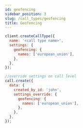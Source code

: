 ```yaml
---
id: geofencing
sidebar_position: 3
slug: /call_types/geofencing
title: Geofencing
---
```



<Tabs groupId="examples">
<TabItem value="js" label="JavaScript">

```js
client.createCallType({
  name: '<call type name>',
  settings: {
    geofencing: {
      names: ['european_union'],
    },
  },
});

//override settings on call level
call.create({
  data: {
    created_by_id: 'john',
    settings_override: {
      geofencing: {
        names: ['european_union'],
      },
    },
  },
});
```

</TabItem>
</Tabs>

